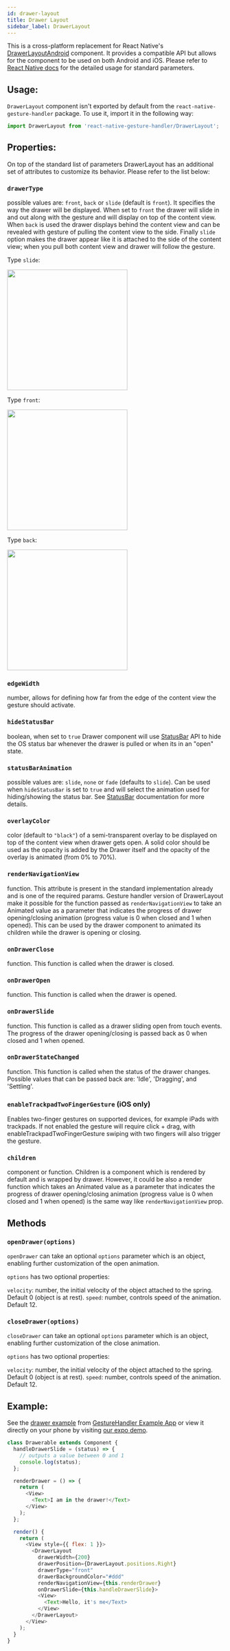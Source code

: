 ```yaml
---
id: drawer-layout
title: Drawer Layout
sidebar_label: DrawerLayout
---
```



This is a cross-platform replacement for React Native's [DrawerLayoutAndroid](http://facebook.github.io/react-native/docs/drawerlayoutandroid.html) component. It provides a compatible API but allows for the component to be used on both Android and iOS. Please refer to [React Native docs](http://facebook.github.io/react-native/docs/drawerlayoutandroid.html) for the detailed usage for standard parameters.

## Usage:

`DrawerLayout` component isn't exported by default from the `react-native-gesture-handler` package. To use it, import it in the following way:

```js
import DrawerLayout from 'react-native-gesture-handler/DrawerLayout';
```

## Properties:

On top of the standard list of parameters DrawerLayout has an additional set of attributes to customize its behavior. Please refer to the list below:

### `drawerType`

possible values are: `front`, `back` or `slide` (default is `front`). It specifies the way the drawer will be displayed. When set to `front` the drawer will slide in and out along with the gesture and will display on top of the content view. When `back` is used the drawer displays behind the content view and can be revealed with gesture of pulling the content view to the side. Finally `slide` option makes the drawer appear like it is attached to the side of the content view; when you pull both content view and drawer will follow the gesture.

Type `slide`:

<GifGallery>
  <img src={useBaseUrl('gifs/drawer-slide.gif')} width="280" />
</GifGallery>

Type `front`:

<GifGallery>
  <img src={useBaseUrl('gifs/drawer-front.gif')} width="280" />
</GifGallery>

Type `back`:

<GifGallery>
  <img src={useBaseUrl('gifs/drawer-back.gif')} width="280" />
</GifGallery>

### `edgeWidth`

number, allows for defining how far from the edge of the content view the gesture should activate.

### `hideStatusBar`

boolean, when set to `true` Drawer component will use [StatusBar](http://facebook.github.io/react-native/docs/statusbar.html) API to hide the OS status bar whenever the drawer is pulled or when its in an "open" state.

### `statusBarAnimation`

possible values are: `slide`, `none` or `fade` (defaults to `slide`). Can be used when `hideStatusBar` is set to `true` and will select the animation used for hiding/showing the status bar. See [StatusBar](http://facebook.github.io/react-native/docs/statusbar.html#statusbaranimation) documentation for more details.

### `overlayColor`

color (default to `"black"`) of a semi-transparent overlay to be displayed on top of the content view when drawer gets open. A solid color should be used as the opacity is added by the Drawer itself and the opacity of the overlay is animated (from 0% to 70%).

### `renderNavigationView`

function. This attribute is present in the standard implementation already and is one of the required params. Gesture handler version of DrawerLayout make it possible for the function passed as `renderNavigationView` to take an Animated value as a parameter that indicates the progress of drawer opening/closing animation (progress value is 0 when closed and 1 when opened). This can be used by the drawer component to animated its children while the drawer is opening or closing.

### `onDrawerClose`

function. This function is called when the drawer is closed.

### `onDrawerOpen`

function. This function is called when the drawer is opened.

### `onDrawerSlide`

function. This function is called as a drawer sliding open from touch events. The progress of the drawer opening/closing is passed back as 0 when closed and 1 when opened.

### `onDrawerStateChanged`

function. This function is called when the status of the drawer changes. Possible values that can be passed back are: 'Idle', 'Dragging', and 'Settling'.

### `enableTrackpadTwoFingerGesture` (iOS only)

Enables two-finger gestures on supported devices, for example iPads with trackpads. If not enabled the gesture will require click + drag, with enableTrackpadTwoFingerGesture swiping with two fingers will also trigger the gesture.

### `children`

component or function. Children is a component which is rendered by default and is wrapped by drawer. However, it could be also a render function which takes an Animated value as a parameter that indicates the progress of drawer opening/closing animation (progress value is 0 when closed and 1 when opened) is the same way like `renderNavigationView` prop.

## Methods

### `openDrawer(options)`

`openDrawer` can take an optional `options` parameter which is an object, enabling further customization of the open animation.

`options` has two optional properties:

`velocity`: number, the initial velocity of the object attached to the spring. Default 0 (object is at rest).
`speed`: number, controls speed of the animation. Default 12.

### `closeDrawer(options)`

`closeDrawer` can take an optional `options` parameter which is an object, enabling further customization of the close animation.

`options` has two optional properties:

`velocity`: number, the initial velocity of the object attached to the spring. Default 0 (object is at rest).
`speed`: number, controls speed of the animation. Default 12.

## Example:

See the [drawer example](https://github.com/software-mansion/react-native-gesture-handler/blob/main/example/src/basic/horizontalDrawer/index.tsx) from [GestureHandler Example App](example.md) or view it directly on your phone by visiting [our expo demo](https://snack.expo.io/@adamgrzybowski/react-native-gesture-handler-demo).

```js
class Drawerable extends Component {
  handleDrawerSlide = (status) => {
    // outputs a value between 0 and 1
    console.log(status);
  };

  renderDrawer = () => {
    return (
      <View>
        <Text>I am in the drawer!</Text>
      </View>
    );
  };

  render() {
    return (
      <View style={{ flex: 1 }}>
        <DrawerLayout
          drawerWidth={200}
          drawerPosition={DrawerLayout.positions.Right}
          drawerType="front"
          drawerBackgroundColor="#ddd"
          renderNavigationView={this.renderDrawer}
          onDrawerSlide={this.handleDrawerSlide}>
          <View>
            <Text>Hello, it's me</Text>
          </View>
        </DrawerLayout>
      </View>
    );
  }
}
```
